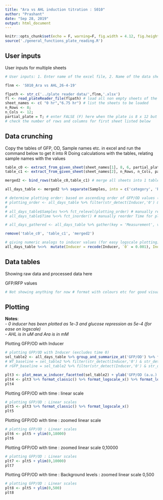 ```yaml
---
title: "Ara vs AHL induction titration : S010"
author: "Prashant"
date: "Sep 28, 2019"
output: html_document
---
```


```r
knitr::opts_chunk$set(echo = F, warning=F, fig.width = 4.12, fig.height = 3.29)
source('./general_functions_plate_reading.R')
```

## User inputs


User inputs for multiple sheets

```r
# User inputs: 1. Enter name of the excel file, 2. Name of the data sheet(S) 3. number of rows and columns in plate reader data 4. Title for plots #comment (file name starts in the previous directory of this Rproject)

flnm <- 'S010_Ara vs AHL_26-4-19'

flpath <- str_c('../plate reader data/',flnm,'.xlsx')
fl <- read_plateReader_file(flpath) # load all non empty sheets of the excel file into fl - as a list 
sheet_names <- c( "0 hr","6.75 hr") # list the sheets to be loaded
n_Rows <- 8; 
n_Cols <- 12; 
partial_plate = T; # enter FALSE (F) here when the plate is 8 x 12 but non rectangular
# check the number of rows and columns for first sheet listed below
```

## Data crunching

Copy the tables of GFP, OD, Sample names etc. in excel and run the command below to get it into R
Doing calculations with the tables, relating sample names with the values

```r
table_c0 <- extract_from_given_sheet(sheet_names[1], 8, 6, partial_plate) %>% mutate(Time = '0') %>% mutate(Inducer = 0)  # extracing from each sheet
table_c1 <- extract_from_given_sheet(sheet_names[2], n_Rows, n_Cols, partial_plate) %>% mutate(Time = '6.75') %>% mutate(Inducer = as.numeric(Inducer))

merged2 <- bind_rows(table_c0,table_c1) # merge all sheets into 1 table

all_days_table <- merged2 %>% separate(Samples, into = c('category', 'Reporter'), sep = '\\_| \\+ ', remove = F) %>% mutate(Samples  = str_replace(Samples, '(.*)\\_(.*)', '\\2')) # create a category row for controls and the library clones 6 and 7

# determine plotting order: based on ascending order of GFP/OD values (for single replicate data)
# plotting_order <- all_days_table %>% filter(str_detect(Inducer,'0') & str_detect(Time,'6')) %>% arrange(`GFP/OD`) %>%  mutate(Samples = fct_inorder(Samples)) %>% pull(Samples) %>% levels()
# 
# all_days_table$Samples %<>% fct_relevel(plotting_order) # manually reorder samples for plotting
# all_days_table$Time %<>% fct_inorder() # manually reorder Time for plotting

# all_days_gathered <- all_days_table %>% gather(key = 'Measurement', value = 'Reading', OD, GFP, RFP, 'GFP/RFP', 'GFP/OD', 'RFP/OD') # gather different measurements and ratios into 1 column

remove('table_c0', 'table_c1', 'merged2')

# giving numeric analogs to inducer values (for easy logscale plotting) - prelim analysis only
all_days_table %<>%  mutate(Inducer = recode(Inducer, `0` = 0.001), Inducer = replace_na(Inducer, 0.0005), Reporter = fct_relevel(Reporter, 'rGFP', "pEMF02", "pSH02", "fGFP", "DH10B"))

```

## Data tables

Showing raw data and processed data here 

GFP/RFP values
``` r
# Not showing anything for now # format with colours etc for good visualization
```


## Plotting

 **Notes**:   
 - *0 inducer has been plotted as 1e-3 and glucose repression as 5e-4 (for ease on logscale)*  
 - *AHL is in uM and Ara is in mM*

Plotting GFP/OD with Inducer

```r
# plotting GFP/OD with Inducer (excludes time 0)
sel_table2 <- all_days_table %>% group_and_summarize_at('GFP/OD') %>% filter(!str_detect(Time, "0")) #%>% filter(!str_detect(Inducer, "s")) # filter neccesary samples for plotting ; by default mean and variance of GFP/RFP column
# WT_baseline = sel_table2 %>% filter(str_detect(Inducer,'0') & str_detect(Time,'25') & str_detect(Samples,'RV01 $')) %>% pull(mean) # find the value for pRV01
# rGFP_baseline = sel_table2 %>% filter(str_detect(Inducer,'0') & str_detect(Time,'25') & str_detect(Samples,'rGFP')) %>% pull(mean) # find the value for rGFP negative control

plt3 <- plot_mean_w_inducer_facetted(sel_table2) + ylab('GFP/OD (a.u.)') #+ geom_hline(yintercept = WT_baseline, linetype = 2) +  geom_hline(yintercept = rGFP_baseline, linetype = 2) # plot the mean, add y axis label and a baseline indication
plt4 <- plt3 %>% format_classic() %>% format_logscale_x() %>% format_logscale_y()
plt4
```

Plotting GFP/OD with time : linear scale

```r
# plotting GFP/OD : Linear scales
plt5 <- plt3 %>% format_classic() %>% format_logscale_x()
plt5
```

Plotting GFP/OD with time : zoomed linear scale

```r
# plotting GFP/OD : Linear scales
plt6 <- plt5 + ylim(0,18000)
plt6
```

Plotting GFP/OD with time : zoomed linear scale 0,10000

```r
# plotting GFP/OD : Linear scales
plt7 <- plt5 + ylim(0,10000)
plt7
```
Plotting GFP/OD with time : Background levels : zoomed linear scale 0,500

```r
# plotting GFP/OD : Linear scales
plt8 <- plt5 + ylim(0,500)
plt8
```

